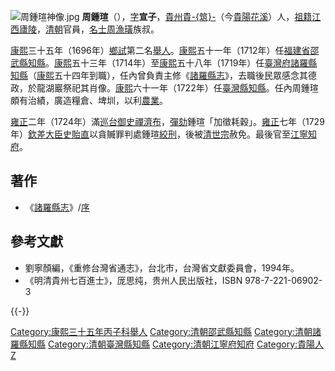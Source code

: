 [[File:周鍾瑄神像.jpg|thumb]]
'''周鍾瑄'''（{{bd|1671年||1763年|catIdx=Z周}}），[[表字|字]]'''宣子'''，[[貴州|貴州]][[貴筑|貴-{筑}-]]（今[[貴陽|貴陽]][[花溪|花溪]]）人，[[祖籍|祖籍]][[江西|江西]][[廬陵|廬陵]]，[[清朝|清朝]]官員，[[名士|名士]][[周漁璜|周漁璜]]族叔。

[[康熙|康熙]]三十五年（1696年）[[鄉試|鄉試]]第二名[[舉人|舉人]]。[[康熙|康熙]]五十一年（1712年）任[[福建省|福建省]][[邵武縣|邵武縣]][[知縣|知縣]]{{r|詹}}。[[康熙|康熙]]五十三年（1714年）至[[康熙|康熙]]五十八年（1719年）任[[臺灣府|臺灣府]][[諸羅縣|諸羅縣]][[知縣|知縣]]（[[康熙|康熙]]五十四年到職），任內曾負責主修《[[諸羅縣志|諸羅縣志]]》，去職後民眾感念其德政，於龍湖巖祭祀其肖像{{r|詹}}。[[康熙|康熙]]六十一年（1722年）任[[臺灣縣_(1684年-1887年)|臺灣縣]][[知縣|知縣]]。任內周鍾瑄頗有治績，廣造糧倉、埤圳，以利[[農業|農業]]。

[[雍正|雍正]]二年（1724年）滿[[巡台御史|巡台御史]][[禪濟布|禪濟布]]，[[彈劾|彈劾]]鍾瑄「加徵耗穀」。[[雍正|雍正]]七年（1729年）[[欽差大臣|欽差大臣]][[史貽直|史貽直]]以貪贓罪判處鍾瑄[[絞刑|絞刑]]，後被[[清世宗|清世宗]]赦免。最後官至[[江寧|江寧]][[知府|知府]]。

== 著作 ==
* 《[[s:諸羅縣志/序|諸羅縣志]]》/[[序|序]]

==參考文獻==
{{reflist|refs=
<ref name="詹">{{cite book|author=詹雅能 |coauthors= |title=《諸羅縣志》點校說明，《臺灣史料集成提要【增訂本】》 |date=2005-10-10 |publisher=行政院文化建設委員會、遠流 |isbn= 986-00-2398-0 |pages=154頁 }}</ref>
}}
*劉寧顏編，《重修台灣省通志》，台北市，台灣省文獻委員會，1994年。
*《明清貴州七百進士》，厐思纯，贵州人民出版社，ISBN 978-7-221-06902-3

{{-}}
{{start box}}
{{s-off}}
{{succession box|董文成|周偉|[[邵武府|邵武府]]邵武縣[[知縣|知縣]]|[[康熙|康熙]]五十一－五十三年<br />（1712－1714年）}}
{{succession box|[[劉宗樞|劉宗樞]]|[[朱夔|朱夔]]|[[臺灣府|臺灣府]][[諸羅縣|諸羅縣]][[知縣|知縣]]|<small>康熙五十三年（1714年）上任</small>}}
{{succession box|[[孫魯|孫魯]]|[[徐琨|徐琨]]|[[臺灣府|臺灣府]][[臺灣縣_(1684年-1887年)|臺灣縣]][[知縣|知縣]]|<small>康熙六十一年（1722年）上任</small>}}
{{end box}}

[[Category:康熙三十五年丙子科舉人|Category:康熙三十五年丙子科舉人]]
[[Category:清朝邵武縣知縣|Category:清朝邵武縣知縣]]
[[Category:清朝諸羅縣知縣|Category:清朝諸羅縣知縣]]
[[Category:清朝臺灣縣知縣|Category:清朝臺灣縣知縣]]
[[Category:清朝江寧府知府|Category:清朝江寧府知府]]
[[Category:貴陽人|Category:貴陽人]]
[[Category:周姓|Z]]